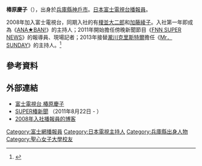 {{藝人
| 姓名 = 椿原慶子
| 類型 = 節目主持
| 圖片     =
| 圖片尺寸 =
| 圖片簡介 =
| 原名 = 
| 羅馬拼音 = Tsubakiwara Keiko
| 暱稱 = {{lang|ja|慶子おねえさん<br />椿ちゃん<br />けーちゃん}}
| 國籍 = {{JPN}}
| 出生日期 = {{birth date and age|1985|10|28}}
| 出生地點 = {{JPN}}[[兵庫縣|兵庫縣]][[神戶市|神戶市]]
| 職業     = [[富士電視台|富士電視台]][[播報員|播報員]]
| 語言     = [[日語|日語]]
| 配偶     = 
| 教育程度 = [[聖心女子大學|聖心女子大學]]文學部歴史社會學科畢業
| 活躍年代 = 2008年至今
| 經紀公司 = 
| 網站     = [http://www.fujitv.co.jp/ana/tsubakihara/index.html 官方網頁]
}}
'''椿原慶子'''（{{bd|1985年|10月28日|||catIdx=Tsubakiwara Keiko}}），出身於[[兵庫縣|兵庫縣]][[神戶市|神戶市]]。[[日本|日本]][[富士電視台|富士電視台]][[播報員|播報員]]。

2008年加入富士電視台，同期入社的有[[榎並大二郎|榎並大二郎]]和[[加藤綾子|加藤綾子]]。入社第一年即成為《[[ANA★BAN!|ANA★BAN!]]》的主持人；2011年開始擔任傍晚新聞節目《[[FNN_SUPER_NEWS|FNN SUPER NEWS]]》的報導員、現場記者；2013年接替[[瀧川克里斯特爾|瀧川克里斯特爾]]擔任《[[Mr．SUNDAY|Mr．SUNDAY]]》的主持人。<ref>[https://archive.is/20130501063349/www.yomiuri.co.jp/entertainment/news2/20130301-OYT8T01079.htm {{lang|ja|滝川クリステルが「Mr.サンデー」降板…後任は椿原慶子アナ}}]</ref>

== 參考資料 ==
{{Reflist}}

== 外部連結 ==   
* [http://www.fujitv.co.jp/ana/tsubakihara/index.html 富士電視台 椿原慶子]
* [http://blog.fujitv.co.jp/supertsubakinews/index.html SUPER椿新聞] {{Wayback|url=http://blog.fujitv.co.jp/supertsubakinews/index.html |date=20110923151329 }}（2011年8月22日 - ）
* [http://www.fujitv.co.jp/anaplus/blog/sumomo/ 2008年入社播報員的博客]{{dead link|date=2018年3月 |bot=InternetArchiveBot |fix-attempted=yes }}

{{富士電視台主播}}

{{DEFAULTSORT:Tsubakiwara Keiko}}
[[Category:富士網播報員|Category:富士網播報員]]
[[Category:日本電視主持人|Category:日本電視主持人]]
[[Category:兵庫縣出身人物|Category:兵庫縣出身人物]]
[[Category:聖心女子大學校友|Category:聖心女子大學校友]]
{{japan-bio-stub}}